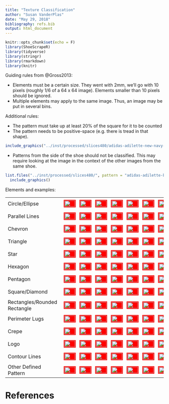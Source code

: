 ```yaml
---
title: "Texture Classification"
author: "Susan VanderPlas"
date: "May 29, 2018"
bibliography: refs.bib
output: html_document
---
```


```r
knitr::opts_chunk$set(echo = F)
library(ShoeScrapeR)
library(tidyverse)
library(stringr)
library(rmarkdown)
library(knitr)
```

Guiding rules from @Gross2013:

- Elements must be a certain size. They went with 2mm, we'll go with 10 pixels (roughly 1/6 of a 64 x 64 image). Elements smaller than 10 pixels should be ignored.
- Multiple elements may apply to the same image. Thus, an image may be put in several bins.

Additional rules:

- The pattern must take up at least 20% of the square for it to be counted
- The pattern needs to be positive-space (e.g. there is tread in that shape).     
```r
include_graphics("../inst/processed/slices480/adidas-adilette-new-navy-white_product_7517877_color_6759_flip_edge_crop448x192_sz64_011.png")
```
- Patterns from the side of the shoe should not be classified. This may require looking at the image in the context of the other images from the same shoe.     
```r
list.files("../inst/processed/slices480/", pattern = "adidas-adilette-black-white_product_7517877_color_151_flip_edge_crop448x192_sz64_01[4-9].png", full.names = T) %>%
  include_graphics()
```





Elements and examples:
<!-- <td><img src="../inst/processed/slices480/.png" style="background-color: #FF0000;padding:2px; margin:5px;" width="15%"/></td> -->

<table>
<tr>
<td>Circle/Ellipse</td>
<td><img src="../inst/processed/slices480/adidas-adilette-black-white_product_7517877_color_151_flip_edge_crop448x192_sz64_015.png" style="background-color: #FF0000;padding:2px; margin:5px;" width="100%"/></td>
<td><img src="../inst/processed/slices480/adidas-cf-executor-mid-black-black-carbon_product_8991480_color_62025_flip_edge_crop448x192_sz64_016.png" style="background-color: #FF0000;padding:2px; margin:5px;" width="100%"/></td>
<td><img src="../inst/processed/slices480/adidas-originals-kids-eqt-support-toddler-white-white_product_8882034_color_1001_edge_crop448x192_sz64_011.png" style="background-color: #FF0000;padding:2px; margin:5px;" width="100%"/></td>
<td><img src="../inst/processed/slices480/huf-clive-black_product_9045615_color_3_edge_crop448x128_sz64_008.png" style="background-color: #FF0000;padding:2px; margin:5px;" width="100%"/></td>
<td><img src="../inst/processed/slices480/nike-air-max-advantage-2-black-white-anthracite_product_9012619_color_147543_flip_edge_crop448x192_sz64_011.png" style="background-color: #FF0000;padding:2px; margin:5px;" width="100%"/></td>
<td><img src="../inst/processed/slices480/adidas-adilette-black-white_product_7517877_color_151_flip_crop448x192_sz64_015.png" style="background-color: #FF0000;padding:2px; margin:5px;" width="100%"/></td>
<td><img src="../inst/processed/slices480/adidas-cf-executor-mid-black-black-carbon_product_8991480_color_62025_flip_crop448x192_sz64_016.png" style="background-color: #FF0000;padding:2px; margin:5px;" width="100%"/></td>
<td><img src="../inst/processed/slices480/adidas-originals-kids-eqt-support-toddler-white-white_product_8882034_color_1001_crop448x192_sz64_011.png" style="background-color: #FF0000;padding:2px; margin:5px;" width="100%"/></td>
<td><img src="../inst/processed/slices480/huf-clive-black_product_9045615_color_3_crop448x128_sz64_008.png" style="background-color: #FF0000;padding:2px; margin:5px;" width="100%"/></td>
<td><img src="../inst/processed/slices480/nike-air-max-advantage-2-black-white-anthracite_product_9012619_color_147543_flip_crop448x192_sz64_011.png" style="background-color: #FF0000;padding:2px; margin:5px;" width="100%"/></td>
</tr>

<tr>
<td>Parallel Lines</td>
<td><img src="../inst/processed/slices480/nine-west-leisa-heel-sandal-light-gold-multi-metallic_product_8695335_color_615312_edge_crop448x192_sz64_012.png" style="background-color: #FF0000;padding:2px; margin:5px;" width="100%"/></td>
<td><img src="../inst/processed/slices480/sam-edelman-sadia-natural-royal-print-snake-goat-leather_product_9069779_color_759973_flip_edge_crop448x192_sz64_013.png" style="background-color: #FF0000;padding:2px; margin:5px;" width="100%"/></td>
<td><img src="../inst/processed/slices480/chaco-z-cloud-2-black_product_8641579_color_3_flip_edge_crop448x192_sz64_009.png" style="background-color: #FF0000;padding:2px; margin:5px;" width="100%"/></td>
<td><img src="../inst/processed/slices480/chaco-maya-ii-rust_product_8982605_color_607_edge_crop448x192_sz64_008.png" style="background-color: #FF0000;padding:2px; margin:5px;" width="100%"/></td>
<td><img src="../inst/processed/slices480/nike-kids-kawa-adjust-little-kid-big-kid-wolf-grey-obsidian_product_8623884_color_310234_edge_crop448x192_sz64_012.png" style="background-color: #FF0000;padding:2px; margin:5px;" width="100%"/></td>
<td><img src="../inst/processed/slices480/nine-west-leisa-heel-sandal-light-gold-multi-metallic_product_8695335_color_615312_crop448x192_sz64_012.png" style="background-color: #FF0000;padding:2px; margin:5px;" width="100%"/></td>
<td><img src="../inst/processed/slices480/sam-edelman-sadia-natural-royal-print-snake-goat-leather_product_9069779_color_759973_flip_crop448x192_sz64_013.png" style="background-color: #FF0000;padding:2px; margin:5px;" width="100%"/></td>
<td><img src="../inst/processed/slices480/chaco-z-cloud-2-black_product_8641579_color_3_flip_crop448x192_sz64_009.png" style="background-color: #FF0000;padding:2px; margin:5px;" width="100%"/></td>
<td><img src="../inst/processed/slices480/chaco-maya-ii-rust_product_8982605_color_607_crop448x192_sz64_008.png" style="background-color: #FF0000;padding:2px; margin:5px;" width="100%"/></td>
<td><img src="../inst/processed/slices480/nike-kids-kawa-adjust-little-kid-big-kid-wolf-grey-obsidian_product_8623884_color_310234_crop448x192_sz64_012.png" style="background-color: #FF0000;padding:2px; margin:5px;" width="100%"/></td>
</tr>
<tr>
<td>Chevron</td>
<td><img src="../inst/processed/slices480/sanita-sonja-cabrio-bordeaux_product_7575550_color_189_flip_edge_crop448x192_sz64_008.png" style="background-color: #FF0000;padding:2px; margin:5px;" width="100%"/></td>
<td><img src="../inst/processed/slices480/chaco-z-cloud-2-black_product_8641579_color_3_flip_edge_crop448x192_sz64_013.png" style="background-color: #FF0000;padding:2px; margin:5px;" width="100%"/></td>
<td><img src="../inst/processed/slices480/adidas-cf-executor-mid-black-black-carbon_product_8991480_color_62025_edge_crop448x192_sz64_009.png" style="background-color: #FF0000;padding:2px; margin:5px;" width="100%"/></td>
<td><img src="../inst/processed/slices480/adidas-originals-kids-pro-model-j-big-kid-white-black-white_product_8596643_color_21766_flip_edge_crop448x192_sz64_010.png" style="background-color: #FF0000;padding:2px; margin:5px;" width="100%"/></td>
<td><img src="../inst/processed/slices480/finn-comfort-riad-1505-black_product_7760568_color_3_edge_crop448x192_sz64_004.png" style="background-color: #FF0000;padding:2px; margin:5px;" width="100%"/></td>
<td><img src="../inst/processed/slices480/sanita-sonja-cabrio-bordeaux_product_7575550_color_189_flip_crop448x192_sz64_008.png" style="background-color: #FF0000;padding:2px; margin:5px;" width="100%"/></td>
<td><img src="../inst/processed/slices480/chaco-z-cloud-2-black_product_8641579_color_3_flip_crop448x192_sz64_013.png" style="background-color: #FF0000;padding:2px; margin:5px;" width="100%"/></td>
<td><img src="../inst/processed/slices480/adidas-cf-executor-mid-black-black-carbon_product_8991480_color_62025_crop448x192_sz64_009.png" style="background-color: #FF0000;padding:2px; margin:5px;" width="100%"/></td>
<td><img src="../inst/processed/slices480/adidas-originals-kids-pro-model-j-big-kid-white-black-white_product_8596643_color_21766_flip_crop448x192_sz64_010.png" style="background-color: #FF0000;padding:2px; margin:5px;" width="100%"/></td>
<td><img src="../inst/processed/slices480/finn-comfort-riad-1505-black_product_7760568_color_3_crop448x192_sz64_004.png" style="background-color: #FF0000;padding:2px; margin:5px;" width="100%"/></td>
</tr>
<tr>
<td>Triangle</td>
<td><img src="../inst/processed/slices480/chaco-z-cloud-black_product_8641576_color_3_edge_crop448x192_sz64_008.png" style="background-color: #FF0000;padding:2px; margin:5px;" width="100%"/></td>
<td><img src="../inst/processed/slices480/saucony-kids-originals-jazz-hook-loop-toddler-little-kid-periwinkle_product_8926783_color_2068_edge_crop448x192_sz64_012.png" style="background-color: #FF0000;padding:2px; margin:5px;" width="100%"/></td>
<td><img src="../inst/processed/slices480/saucony-originals-bullet-slate-cream_product_7294465_color_589940_edge_crop448x192_sz64_005.png" style="background-color: #FF0000;padding:2px; margin:5px;" width="100%"/></td>
<td><img src="../inst/processed/slices480/saucony-originals-bullet-slate-cream_product_7294465_color_589940_edge_crop448x192_sz64_015.png" style="background-color: #FF0000;padding:2px; margin:5px;" width="100%"/></td>
<td><img src="../inst/processed/slices480/saucony-originals-jazz-low-pro-grey-blue_product_7242939_color_409_edge_crop448x192_sz64_012.png" style="background-color: #FF0000;padding:2px; margin:5px;" width="100%"/></td>
<td><img src="../inst/processed/slices480/chaco-z-cloud-black_product_8641576_color_3_crop448x192_sz64_008.png" style="background-color: #FF0000;padding:2px; margin:5px;" width="100%"/></td>
<td><img src="../inst/processed/slices480/saucony-kids-originals-jazz-hook-loop-toddler-little-kid-periwinkle_product_8926783_color_2068_crop448x192_sz64_012.png" style="background-color: #FF0000;padding:2px; margin:5px;" width="100%"/></td>
<td><img src="../inst/processed/slices480/saucony-originals-bullet-slate-cream_product_7294465_color_589940_crop448x192_sz64_005.png" style="background-color: #FF0000;padding:2px; margin:5px;" width="100%"/></td>
<td><img src="../inst/processed/slices480/saucony-originals-bullet-slate-cream_product_7294465_color_589940_crop448x192_sz64_015.png" style="background-color: #FF0000;padding:2px; margin:5px;" width="100%"/></td>
<td><img src="../inst/processed/slices480/saucony-originals-jazz-low-pro-grey-blue_product_7242939_color_409_crop448x192_sz64_012.png" style="background-color: #FF0000;padding:2px; margin:5px;" width="100%"/></td>
</tr>
<tr>
<td>Star</td>
<td><img src="../inst/processed/slices480/adidas-golf-tech-response-iron-metallic-ftwr-white-core-black_product_8824673_color_607935_edge_crop448x192_sz64_018.png" style="background-color: #FF0000;padding:2px; margin:5px;" width="100%"/></td>
<td><img src="../inst/processed/slices480/ecco-golf-biom-g-2-free-black-buffed-silver_product_8837300_color_153479_edge_crop448x128_sz64_005.png" style="background-color: #FF0000;padding:2px; margin:5px;" width="100%"/></td>
<td><img src="../inst/processed/slices480/ecco-golf-golf-lux-white-white_product_8837263_color_1001_edge_crop448x192_sz64_004.png" style="background-color: #FF0000;padding:2px; margin:5px;" width="100%"/></td>
<td><img src="../inst/processed/slices480/red-wing-heritage-6-iron-ranger-lug-oxblood-mesa_product_8618542_color_310075_edge_crop448x128_sz64_012.png" style="background-color: #FF0000;padding:2px; margin:5px;" width="100%"/></td>
<td><img src="../inst/processed/slices480/keen-kids-moxie-sandal-little-kid-big-kid-dress-blues-viridian_product_8803095_color_660693_edge_crop448x192_sz64_013.png" style="background-color: #FF0000;padding:2px; margin:5px;" width="100%"/></td>
<td><img src="../inst/processed/slices480/adidas-golf-tech-response-iron-metallic-ftwr-white-core-black_product_8824673_color_607935_crop448x192_sz64_018.png" style="background-color: #FF0000;padding:2px; margin:5px;" width="100%"/></td>
<td><img src="../inst/processed/slices480/ecco-golf-biom-g-2-free-black-buffed-silver_product_8837300_color_153479_crop448x128_sz64_005.png" style="background-color: #FF0000;padding:2px; margin:5px;" width="100%"/></td>
<td><img src="../inst/processed/slices480/ecco-golf-golf-lux-white-white_product_8837263_color_1001_crop448x192_sz64_004.png" style="background-color: #FF0000;padding:2px; margin:5px;" width="100%"/></td>
<td><img src="../inst/processed/slices480/red-wing-heritage-6-iron-ranger-lug-oxblood-mesa_product_8618542_color_310075_crop448x128_sz64_012.png" style="background-color: #FF0000;padding:2px; margin:5px;" width="100%"/></td>
<td><img src="../inst/processed/slices480/keen-kids-moxie-sandal-little-kid-big-kid-dress-blues-viridian_product_8803095_color_660693_crop448x192_sz64_013.png" style="background-color: #FF0000;padding:2px; margin:5px;" width="100%"/></td>
</tr>
<tr>
<tr>
<td>Hexagon</td>
<td><img src="../inst/processed/slices480/nike-free-rn-2018-cargo-khaki-black-sequoia_product_8982513_color_737252_flip_edge_crop448x192_sz64_012.png" style="background-color: #FF0000;padding:2px; margin:5px;" width="100%"/></td>
<td><img src="../inst/processed/slices480/new-balance-numeric-533v2-royal-yellow-suede_product_8892436_color_742944_edge_crop448x128_sz64_011.png" style="background-color: #FF0000;padding:2px; margin:5px;" width="100%"/></td>
<td><img src="../inst/processed/slices480/spenco-fusion-ii-coffee-bean_product_8826476_color_5578_edge_crop448x192_sz64_015.png" style="background-color: #FF0000;padding:2px; margin:5px;" width="100%"/></td>
<td><img src="../inst/processed/slices480/adidas-originals-gazelle-tactile-yellow-black-gold_product_8894439_color_695418_flip_edge_crop448x192_sz64_010.png" style="background-color: #FF0000;padding:2px; margin:5px;" width="100%"/></td>
<td><img src="../inst/processed/slices480/saucony-originals-bullet-slate-cream_product_7294465_color_589940_edge_crop448x192_sz64_008.png" style="background-color: #FF0000;padding:2px; margin:5px;" width="100%"/></td>
<td><img src="../inst/processed/slices480/nike-free-rn-2018-cargo-khaki-black-sequoia_product_8982513_color_737252_flip_crop448x192_sz64_012.png" style="background-color: #FF0000;padding:2px; margin:5px;" width="100%"/></td>
<td><img src="../inst/processed/slices480/new-balance-numeric-533v2-royal-yellow-suede_product_8892436_color_742944_crop448x128_sz64_011.png" style="background-color: #FF0000;padding:2px; margin:5px;" width="100%"/></td>
<td><img src="../inst/processed/slices480/spenco-fusion-ii-coffee-bean_product_8826476_color_5578_crop448x192_sz64_015.png" style="background-color: #FF0000;padding:2px; margin:5px;" width="100%"/></td>
<td><img src="../inst/processed/slices480/adidas-originals-gazelle-tactile-yellow-black-gold_product_8894439_color_695418_flip_crop448x192_sz64_010.png" style="background-color: #FF0000;padding:2px; margin:5px;" width="100%"/></td>
<td><img src="../inst/processed/slices480/saucony-originals-bullet-slate-cream_product_7294465_color_589940_crop448x192_sz64_008.png" style="background-color: #FF0000;padding:2px; margin:5px;" width="100%"/></td>
</tr>
<tr>
<td>Pentagon</td>
<td><img src="../inst/processed/slices480/nike-kids-air-zoom-pegasus-35-little-kid-big-kid-blackened-blue-pure-platinum-blue-hero_product_9022383_color_741208_edge_crop448x192_sz64_011.png" style="background-color: #FF0000;padding:2px; margin:5px;" width="100%"/></td>
<td><img src="../inst/processed/slices480/nike-kids-air-zoom-pegasus-35-little-kid-big-kid-crimson-tint-gunsmoke-crimson-pulse_product_9022560_color_741279_edge_crop448x192_sz64_012.png" style="background-color: #FF0000;padding:2px; margin:5px;" width="100%"/></td>
<td><img src="../inst/processed/slices480/nike-air-zoom-pegasus-35-thunder-grey-oil-grey-dark-citron_product_9012241_color_737221_flip_edge_crop448x192_sz64_008.png" style="background-color: #FF0000;padding:2px; margin:5px;" width="100%"/></td>
<td><img src="../inst/processed/slices480/nike-air-zoom-winflo-5-particle-rose-flash-crimson-barely-rose_product_9013138_color_737354_flip_edge_crop448x192_sz64_019.png" style="background-color: #FF0000;padding:2px; margin:5px;" width="100%"/></td>
<td><img src="../inst/processed/slices480/nike-downshifter-8-black-black_product_9012683_color_183092_flip_edge_crop448x192_sz64_009.png" style="background-color: #FF0000;padding:2px; margin:5px;" width="100%"/></td>
<td><img src="../inst/processed/slices480/nike-kids-air-zoom-pegasus-35-little-kid-big-kid-blackened-blue-pure-platinum-blue-hero_product_9022383_color_741208_crop448x192_sz64_011.png" style="background-color: #FF0000;padding:2px; margin:5px;" width="100%"/></td>
<td><img src="../inst/processed/slices480/nike-kids-air-zoom-pegasus-35-little-kid-big-kid-crimson-tint-gunsmoke-crimson-pulse_product_9022560_color_741279_crop448x192_sz64_012.png" style="background-color: #FF0000;padding:2px; margin:5px;" width="100%"/></td>
<td><img src="../inst/processed/slices480/nike-air-zoom-pegasus-35-thunder-grey-oil-grey-dark-citron_product_9012241_color_737221_flip_crop448x192_sz64_008.png" style="background-color: #FF0000;padding:2px; margin:5px;" width="100%"/></td>
<td><img src="../inst/processed/slices480/nike-air-zoom-winflo-5-particle-rose-flash-crimson-barely-rose_product_9013138_color_737354_flip_crop448x192_sz64_019.png" style="background-color: #FF0000;padding:2px; margin:5px;" width="100%"/></td>
<td><img src="../inst/processed/slices480/nike-downshifter-8-black-black_product_9012683_color_183092_flip_crop448x192_sz64_009.png" style="background-color: #FF0000;padding:2px; margin:5px;" width="100%"/></td>
</tr>
<tr>
<td>Square/Diamond</td>
<td><img src="../inst/processed/slices480/chaco-z-canyon-2-thatch-black_product_8983308_color_725730_flip_edge_crop448x192_sz64_009.png" style="background-color: #FF0000;padding:2px; margin:5px;" width="100%"/></td>
<td><img src="../inst/processed/slices480/chaco-z-canyon-2-thatch-black_product_8983308_color_725730_flip_edge_crop448x192_sz64_007.png" style="background-color: #FF0000;padding:2px; margin:5px;" width="100%"/></td>
<td><img src="../inst/processed/slices480/adidas-adilette-new-navy-white_product_7517877_color_6759_edge_crop448x192_sz64_009.png" style="background-color: #FF0000;padding:2px; margin:5px;" width="100%"/></td>
<td><img src="../inst/processed/slices480/nike-kids-air-max-infuriate-basketball-big-kid-white-racer-pink-black-wolf-grey_product_8949465_color_676521_edge_crop448x192_sz64_019.png" style="background-color: #FF0000;padding:2px; margin:5px;" width="100%"/></td>
<td><img src="../inst/processed/slices480/ecco-gary-slip-on-black_product_8872811_color_3_edge_crop448x192_sz64_012.png" style="background-color: #FF0000;padding:2px; margin:5px;" width="100%"/></td>
<td><img src="../inst/processed/slices480/chaco-z-canyon-2-thatch-black_product_8983308_color_725730_flip_crop448x192_sz64_009.png" style="background-color: #FF0000;padding:2px; margin:5px;" width="100%"/></td>
<td><img src="../inst/processed/slices480/chaco-z-canyon-2-thatch-black_product_8983308_color_725730_flip_crop448x192_sz64_007.png" style="background-color: #FF0000;padding:2px; margin:5px;" width="100%"/></td>
<td><img src="../inst/processed/slices480/adidas-adilette-new-navy-white_product_7517877_color_6759_crop448x192_sz64_009.png" style="background-color: #FF0000;padding:2px; margin:5px;" width="100%"/></td>
<td><img src="../inst/processed/slices480/nike-kids-air-max-infuriate-basketball-big-kid-white-racer-pink-black-wolf-grey_product_8949465_color_676521_crop448x192_sz64_019.png" style="background-color: #FF0000;padding:2px; margin:5px;" width="100%"/></td>
<td><img src="../inst/processed/slices480/ecco-gary-slip-on-black_product_8872811_color_3_crop448x192_sz64_012.png" style="background-color: #FF0000;padding:2px; margin:5px;" width="100%"/></td>
</tr>
<tr>
<td>Rectangles/Rounded Rectangle</td>
<td><img src="../inst/processed/slices480/sanita-sonja-cabrio-bordeaux_product_7575550_color_189_flip_edge_crop448x192_sz64_015.png" style="background-color: #FF0000;padding:2px; margin:5px;" width="100%"/></td>
<td><img src="../inst/processed/slices480/nike-kids-roshe-one-little-kid-blue-nebula-blue-nebula-white_product_9025442_color_737074_edge_crop448x192_sz64_012.png" style="background-color: #FF0000;padding:2px; margin:5px;" width="100%"/></td>
<td><img src="../inst/processed/slices480/nike-air-max-advantage-2-black-white-anthracite_product_9012853_color_147543_flip_edge_crop448x128_sz64_008.png" style="background-color: #FF0000;padding:2px; margin:5px;" width="100%"/></td>
<td><img src="../inst/processed/slices480/saucony-progridd-integrity-st-2-stone_product_7707745_color_652_flip_edge_crop448x192_sz64_008.png" style="background-color: #FF0000;padding:2px; margin:5px;" width="100%"/></td>
<td><img src="../inst/processed/slices480/josef-seibel-oscar-11-black-oregon-kombi_product_8581424_color_578909_flip_edge_crop448x192_sz64_009.png" style="background-color: #FF0000;padding:2px; margin:5px;" width="100%"/></td>
<td><img src="../inst/processed/slices480/sanita-sonja-cabrio-bordeaux_product_7575550_color_189_flip_crop448x192_sz64_015.png" style="background-color: #FF0000;padding:2px; margin:5px;" width="100%"/></td>
<td><img src="../inst/processed/slices480/nike-kids-roshe-one-little-kid-blue-nebula-blue-nebula-white_product_9025442_color_737074_crop448x192_sz64_012.png" style="background-color: #FF0000;padding:2px; margin:5px;" width="100%"/></td>
<td><img src="../inst/processed/slices480/nike-air-max-advantage-2-black-white-anthracite_product_9012853_color_147543_flip_crop448x128_sz64_008.png" style="background-color: #FF0000;padding:2px; margin:5px;" width="100%"/></td>
<td><img src="../inst/processed/slices480/saucony-progridd-integrity-st-2-stone_product_7707745_color_652_flip_crop448x192_sz64_008.png" style="background-color: #FF0000;padding:2px; margin:5px;" width="100%"/></td>
<td><img src="../inst/processed/slices480/josef-seibel-oscar-11-black-oregon-kombi_product_8581424_color_578909_flip_crop448x192_sz64_009.png" style="background-color: #FF0000;padding:2px; margin:5px;" width="100%"/></td>
</tr>
<tr>
<td>Perimeter Lugs</td>
<td><img src="../inst/processed/slices480/new-balance-ww496v3-white-blue_product_8648960_color_744_edge_crop448x192_sz64_005.png" style="background-color: #FF0000;padding:2px; margin:5px;" width="100%"/></td>
<td><img src="../inst/processed/slices480/nike-air-max-advantage-2-black-white-anthracite_product_9012619_color_147543_flip_edge_crop448x192_sz64_015.png" style="background-color: #FF0000;padding:2px; margin:5px;" width="100%"/></td>
<td><img src="../inst/processed/slices480/emporio-armani-eagle-beach-slide-multicolor_product_8982916_color_475_edge_crop448x192_sz64_006.png" style="background-color: #FF0000;padding:2px; margin:5px;" width="100%"/></td>
<td><img src="../inst/processed/slices480/ryka-ultimate-frost-grey-english-rose-chrome-silver_product_8372876_color_742711_flip_edge_crop448x192_sz64_001.png" style="background-color: #FF0000;padding:2px; margin:5px;" width="100%"/></td>
<td><img src="../inst/processed/slices480/salewa-mountain-trainer-magnet-papavero_product_8497403_color_665679_flip_edge_crop448x192_sz64_001.png" style="background-color: #FF0000;padding:2px; margin:5px;" width="100%"/></td>
<td><img src="../inst/processed/slices480/new-balance-ww496v3-white-blue_product_8648960_color_744_crop448x192_sz64_005.png" style="background-color: #FF0000;padding:2px; margin:5px;" width="100%"/></td>
<td><img src="../inst/processed/slices480/nike-air-max-advantage-2-black-white-anthracite_product_9012619_color_147543_flip_crop448x192_sz64_015.png" style="background-color: #FF0000;padding:2px; margin:5px;" width="100%"/></td>
<td><img src="../inst/processed/slices480/emporio-armani-eagle-beach-slide-multicolor_product_8982916_color_475_crop448x192_sz64_006.png" style="background-color: #FF0000;padding:2px; margin:5px;" width="100%"/></td>
<td><img src="../inst/processed/slices480/ryka-ultimate-frost-grey-english-rose-chrome-silver_product_8372876_color_742711_flip_crop448x192_sz64_001.png" style="background-color: #FF0000;padding:2px; margin:5px;" width="100%"/></td>
<td><img src="../inst/processed/slices480/salewa-mountain-trainer-magnet-papavero_product_8497403_color_665679_flip_crop448x192_sz64_001.png" style="background-color: #FF0000;padding:2px; margin:5px;" width="100%"/></td>
</tr>
<tr>
<td>Crepe</td>
<td><img src="../inst/processed/slices480/sam-edelman-greta-modern-ivory-vaquero-saddle-leather_product_8717552_color_613580_edge_crop448x192_sz64_008.png" style="background-color: #FF0000;padding:2px; margin:5px;" width="100%"/></td>
<td><img src="../inst/processed/slices480/emu-australia-kids-baby-bootie-infant-chestnut_product_7359900_color_278_flip_edge_crop448x192_sz64_005.png" style="background-color: #FF0000;padding:2px; margin:5px;" width="100%"/></td>
<td><img src="../inst/processed/slices480/salt-water-sandal-by-hoy-shoes-sun-san-sea-wees-infant-toddler-shiny-purple_product_7532557_color_234820_edge_crop448x192_sz64_010.png" style="background-color: #FF0000;padding:2px; margin:5px;" width="100%"/></td>
<td><img src="../inst/processed/slices480/spring-step-delice-black-multi_product_8880635_color_80_flip_edge_crop448x192_sz64_008.png" style="background-color: #FF0000;padding:2px; margin:5px;" width="100%"/></td>
<td><img src="../inst/processed/slices480/sorel-manawann-marsh_product_7422158_color_70450_edge_crop448x192_sz64_005.png" style="background-color: #FF0000;padding:2px; margin:5px;" width="100%"/></td>
<td><img src="../inst/processed/slices480/sam-edelman-greta-modern-ivory-vaquero-saddle-leather_product_8717552_color_613580_crop448x192_sz64_008.png" style="background-color: #FF0000;padding:2px; margin:5px;" width="100%"/></td>
<td><img src="../inst/processed/slices480/emu-australia-kids-baby-bootie-infant-chestnut_product_7359900_color_278_flip_crop448x192_sz64_005.png" style="background-color: #FF0000;padding:2px; margin:5px;" width="100%"/></td>
<td><img src="../inst/processed/slices480/salt-water-sandal-by-hoy-shoes-sun-san-sea-wees-infant-toddler-shiny-purple_product_7532557_color_234820_crop448x192_sz64_010.png" style="background-color: #FF0000;padding:2px; margin:5px;" width="100%"/></td>
<td><img src="../inst/processed/slices480/spring-step-delice-black-multi_product_8880635_color_80_flip_crop448x192_sz64_008.png" style="background-color: #FF0000;padding:2px; margin:5px;" width="100%"/></td>
<td><img src="../inst/processed/slices480/sorel-manawann-marsh_product_7422158_color_70450_crop448x192_sz64_005.png" style="background-color: #FF0000;padding:2px; margin:5px;" width="100%"/></td>
</tr>
<tr>
<td>Logo</td>
<td><img src="../inst/processed/slices480/sam-edelman-serene-hot-pink_product_8828695_color_418_edge_crop448x192_sz64_009.png" style="background-color: #FF0000;padding:2px; margin:5px;" width="100%"/></td>
<td><img src="../inst/processed/slices480/chaco-z-cloud-2-black_product_8641579_color_3_flip_edge_crop448x192_sz64_011.png" style="background-color: #FF0000;padding:2px; margin:5px;" width="100%"/></td>
<td><img src="../inst/processed/slices480/nike-air-max-advantage-2-black-white-anthracite_product_9012619_color_147543_edge_crop448x192_sz64_008.png" style="background-color: #FF0000;padding:2px; margin:5px;" width="100%"/></td>
<td><img src="../inst/processed/slices480/adidas-mundial-team-black-white_product_7312849_color_151_flip_edge_crop448x128_sz64_011.png" style="background-color: #FF0000;padding:2px; margin:5px;" width="100%"/></td>
<td><img src="../inst/processed/slices480/nike-golf-air-zoom-accurate-white-gunsmoke-rush-coral-vast-grey_product_8976285_color_742348_edge_crop448x192_sz64_009.png" style="background-color: #FF0000;padding:2px; margin:5px;" width="100%"/></td>
<td><img src="../inst/processed/slices480/sam-edelman-serene-hot-pink_product_8828695_color_418_crop448x192_sz64_009.png" style="background-color: #FF0000;padding:2px; margin:5px;" width="100%"/></td>
<td><img src="../inst/processed/slices480/chaco-z-cloud-2-black_product_8641579_color_3_flip_crop448x192_sz64_011.png" style="background-color: #FF0000;padding:2px; margin:5px;" width="100%"/></td>
<td><img src="../inst/processed/slices480/nike-air-max-advantage-2-black-white-anthracite_product_9012619_color_147543_crop448x192_sz64_008.png" style="background-color: #FF0000;padding:2px; margin:5px;" width="100%"/></td>
<td><img src="../inst/processed/slices480/adidas-mundial-team-black-white_product_7312849_color_151_flip_crop448x128_sz64_011.png" style="background-color: #FF0000;padding:2px; margin:5px;" width="100%"/></td>
<td><img src="../inst/processed/slices480/nike-golf-air-zoom-accurate-white-gunsmoke-rush-coral-vast-grey_product_8976285_color_742348_crop448x192_sz64_009.png" style="background-color: #FF0000;padding:2px; margin:5px;" width="100%"/></td>
</tr>
<tr>
<td>Contour Lines</td>
<td><img src="../inst/processed/slices480/sam-edelman-stillson-blue-multi-geometric-tie-fabric_product_8919504_color_704777_edge_crop448x128_sz64_005.png" style="background-color: #FF0000;padding:2px; margin:5px;" width="100%"/></td>
<td><img src="../inst/processed/slices480/sam-edelman-rodney-pink-matte-diamante-snake-leather_product_8919420_color_759954_edge_crop448x128_sz64_012.png" style="background-color: #FF0000;padding:2px; margin:5px;" width="100%"/></td>
<td><img src="../inst/processed/slices480/katy-perry-the-grace-black_product_8939487_color_3_edge_crop448x128_sz64_006.png" style="background-color: #FF0000;padding:2px; margin:5px;" width="100%"/></td>
<td><img src="../inst/processed/slices480/sam-edelman-rochester-luggage-kid-suede-leather_product_8919419_color_642239_edge_crop448x128_sz64_013.png" style="background-color: #FF0000;padding:2px; margin:5px;" width="100%"/></td>
<td><img src="../inst/processed/slices480/adidas-originals-kids-pro-model-j-big-kid-white-black-white_product_8596643_color_21766_flip_edge_crop448x192_sz64_006.png" style="background-color: #FF0000;padding:2px; margin:5px;" width="100%"/></td>
<td><img src="../inst/processed/slices480/sam-edelman-stillson-blue-multi-geometric-tie-fabric_product_8919504_color_704777_crop448x128_sz64_005.png" style="background-color: #FF0000;padding:2px; margin:5px;" width="100%"/></td>
<td><img src="../inst/processed/slices480/sam-edelman-rodney-pink-matte-diamante-snake-leather_product_8919420_color_759954_crop448x128_sz64_012.png" style="background-color: #FF0000;padding:2px; margin:5px;" width="100%"/></td>
<td><img src="../inst/processed/slices480/katy-perry-the-grace-black_product_8939487_color_3_crop448x128_sz64_006.png" style="background-color: #FF0000;padding:2px; margin:5px;" width="100%"/></td>
<td><img src="../inst/processed/slices480/sam-edelman-rochester-luggage-kid-suede-leather_product_8919419_color_642239_crop448x128_sz64_013.png" style="background-color: #FF0000;padding:2px; margin:5px;" width="100%"/></td>
<td><img src="../inst/processed/slices480/adidas-originals-kids-pro-model-j-big-kid-white-black-white_product_8596643_color_21766_flip_crop448x192_sz64_006.png" style="background-color: #FF0000;padding:2px; margin:5px;" width="100%"/></td>
</tr>
<tr>
<td>Other Defined Pattern</td>
<td><img src="../inst/processed/slices480/sam-edelman-florence-classic-nude-nappa-luva-leather_product_9031281_color_704732_edge_crop448x128_sz64_012.png" style="background-color: #FF0000;padding:2px; margin:5px;" width="100%"/></td>
<td><img src="../inst/processed/slices480/chaco-maya-ii-rust_product_8982605_color_607_edge_crop448x192_sz64_008.png" style="background-color: #FF0000;padding:2px; margin:5px;" width="100%"/></td>
<td><img src="../inst/processed/slices480/rockport-briah-banded-sling-dark-saphire_product_9006899_color_443304_edge_crop448x128_sz64_012.png" style="background-color: #FF0000;padding:2px; margin:5px;" width="100%"/></td>
<td><img src="../inst/processed/slices480/nike-kids-revolution-4-flyease-wide-big-kid-black-racer-pink-white_product_9005307_color_672849_edge_crop448x192_sz64_006.png" style="background-color: #FF0000;padding:2px; margin:5px;" width="100%"/></td>
<td><img src="../inst/processed/slices480/el-naturalista-nido-n786-brown_product_8965765_color_6_edge_crop448x192_sz64_016.png" style="background-color: #FF0000;padding:2px; margin:5px;" width="100%"/></td>
<td><img src="../inst/processed/slices480/sam-edelman-florence-classic-nude-nappa-luva-leather_product_9031281_color_704732_crop448x128_sz64_012.png" style="background-color: #FF0000;padding:2px; margin:5px;" width="100%"/></td>
<td><img src="../inst/processed/slices480/chaco-maya-ii-rust_product_8982605_color_607_crop448x192_sz64_008.png" style="background-color: #FF0000;padding:2px; margin:5px;" width="100%"/></td>
<td><img src="../inst/processed/slices480/rockport-briah-banded-sling-dark-saphire_product_9006899_color_443304_crop448x128_sz64_012.png" style="background-color: #FF0000;padding:2px; margin:5px;" width="100%"/></td>
<td><img src="../inst/processed/slices480/nike-kids-revolution-4-flyease-wide-big-kid-black-racer-pink-white_product_9005307_color_672849_crop448x192_sz64_006.png" style="background-color: #FF0000;padding:2px; margin:5px;" width="100%"/></td>
<td><img src="../inst/processed/slices480/el-naturalista-nido-n786-brown_product_8965765_color_6_crop448x192_sz64_016.png" style="background-color: #FF0000;padding:2px; margin:5px;" width="100%"/></td>
</tr>
</table>

# References